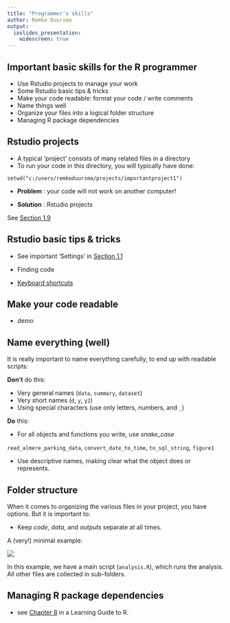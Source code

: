 ```yaml
---
title: "Programmer's skills"
author: Remko Duursma
output: 
  ioslides_presentation:
    widescreen: true
---
```


<style>
.smaller{
	font-size: 10px;
	padding: 2px;
}
.mediumsmall{
  font-size: 15px;
}

</style>




## Important basic skills for the R programmer

- Use Rstudio projects to manage your work
- Some Rstudio basic tips & tricks
- Make your code readable: format your code / write comments
- Name things well
- Organize your files into a logical folder structure
- Managing R package dependencies



## Rstudio projects


- A typical 'project' consists of many related files in a directory
- To run your code in this directory, you will typically have done:

```
setwd("c:/users/remkoduursma/projects/importantproject1")
```

- **Problem** : your code will not work on another computer!

- **Solution** : Rstudio projects

See [Section 1.9](https://remkoduursma.github.io/learningguidetor/intro.html#rstudio-projects)



## Rstudio basic tips & tricks

- See important 'Settings' in [Section 1.1](https://remkoduursma.github.io/learningguidetor/intro.html#installingr)

- Finding code
- [Keyboard shortcuts](https://support.rstudio.com/hc/en-us/articles/200711853-Keyboard-Shortcuts)




## Make your code readable

- demo

## Name everything (well)

It is really important to name everything carefully, to end up with readable scripts:

**Don't** do this:

- Very general names (`data`, `summary`, `dataset`)
- Very short names (`d`, `y`, `y2`)
- Using special characters (use only letters, numbers, and  `_`)

**Do** this:

- For all objects and functions you write, use *snake_case*

`read_almere_parking_data`, `convert_date_to_time`, `to_sql_string`, `figure1`

- Use descriptive names, making clear what the object does or represents.



## Folder structure

When it comes to organizing the various files in your project, you have options.
But it is important to:

- Keep *code*, *data*, and *outputs* separate at all times. 

A (very!) minimal example:

![](screenshots/folderstructuresmall.png)  


In this example, we have a main script (`analysis.R`), which runs the analysis. 
All other files are collected in sub-folders.




## Managing R package dependencies


- see [Chapter 8](https://remkoduursma.github.io/learningguidetor/masteringpackages.html) in a Learning Guide to R.





